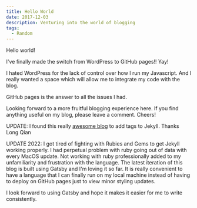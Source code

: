 ```yaml
---
title: Hello World
date: 2017-12-03
description: Venturing into the world of blogging
tags:
  - Random
---
```


Hello world!

I've finally made the switch from WordPress to GitHub pages!! Yay!

I hated WordPress for the lack of control over how I run my Javascript. And I really wanted a space which will allow me to integrate my code with the blog.

GitHub pages is the answer to all the issues I had.

Looking forward to a more fruitful blogging experience here. If you find anything useful on my blog, please leave a comment. Cheers!

UPDATE: I found this really [awesome blog](http://longqian.me/2017/02/09/github-jekyll-tag/) to add tags to Jekyll. Thanks Long Qian

UPDATE 2022: I got tired of fighting with Rubies and Gems to get Jekyll working properly.
I had perpetual problem with ruby going out of data with every MacOS update. Not working with 
ruby professionally added to my unfamiliarity and frustration with the language. The 
latest iteration of this blog is built using Gatsby and I'm loving it so far. It is really
convenient to have a language that I can finally run on my local machine instead of having 
to deploy on GitHub pages just to view minor styling updates. 

I look forward to using Gatsby and hope it makes it easier for me to write consistently.